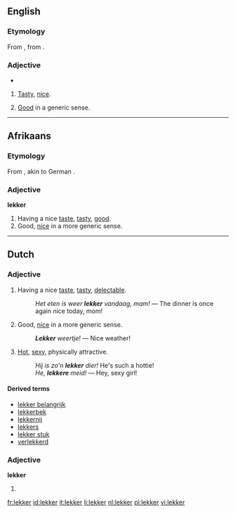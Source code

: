 ==English==

===Etymology===
From {{etyl|af}} {{term|lekker|lang=af}}, from {{etyl|nl}} {{term|lekker|lang=nl}}.

===Adjective===
{{en-adj}}
* {{rfv-inflection|more lekker}}

# {{context|South Africa}} [[tasty|Tasty]], [[nice]].
# {{context|South Africa}} [[good|Good]] in a generic sense.

----

==Afrikaans==

===Etymology===
From {{etyl|nl|af}} {{term|lekker|lang=nl}}, akin to German {{term|lecker|lang=de}}.

===Adjective===
'''lekker'''

# Having a nice [[taste]], [[tasty]], [[good]].
# Good, [[nice]] in a more generic sense.

----

==Dutch==

===Adjective===
{{nl-adj|comp=lekkerder}}

# Having a nice [[taste]], [[tasty]], [[delectable]].
#: ''Het eten is weer '''lekker''' vandaag, mam!'' &mdash; The dinner is once again nice today, mom!
# Good, [[nice]] in a more generic sense.
#: '''''Lekker''' weertje!'' &mdash; Nice weather!
# {{colloquial|lang=nl}} [[hot|Hot]], [[sexy]], physically attractive.
#:''Hij is zo'n '''lekker''' dier!''  He's such a hottie!
#: ''He, '''lekkere''' meid!'' &mdash; Hey, sexy girl!

====Derived terms====
{{top2}}
* [[lekker belangrijk]]
* [[lekkerbek]]
* [[lekkernij]]
* [[lekkers]]
* [[lekker stuk]] {{n}}
* [[verlekkerd]]
{{bottom}}

===Adjective===
'''lekker'''

# {{comparative of|lang=Dutch|lek}}

[[fr:lekker]]
[[id:lekker]]
[[it:lekker]]
[[li:lekker]]
[[nl:lekker]]
[[pl:lekker]]
[[vi:lekker]]